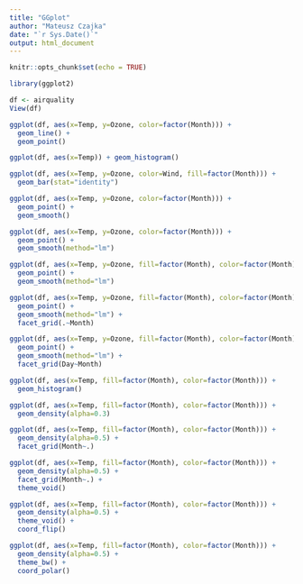 ```yaml
---
title: "GGplot"
author: "Mateusz Czajka"
date: "`r Sys.Date()`"
output: html_document
---
```


```r
knitr::opts_chunk$set(echo = TRUE)
```

```r
library(ggplot2)
```

```r
df <- airquality
View(df)
```

```r
ggplot(df, aes(x=Temp, y=Ozone, color=factor(Month))) + 
  geom_line() +
  geom_point()
```


```r
ggplot(df, aes(x=Temp)) + geom_histogram()
```

```r
ggplot(df, aes(x=Temp, y=Ozone, color=Wind, fill=factor(Month))) +
  geom_bar(stat="identity")
```
```r
ggplot(df, aes(x=Temp, y=Ozone, color=factor(Month))) +
  geom_point() +
  geom_smooth() 
```
```r
ggplot(df, aes(x=Temp, y=Ozone, color=factor(Month))) +
  geom_point() +
  geom_smooth(method="lm") 
```
```r
ggplot(df, aes(x=Temp, y=Ozone, fill=factor(Month), color=factor(Month))) +
  geom_point() +
  geom_smooth(method="lm") 
```
```r
ggplot(df, aes(x=Temp, y=Ozone, fill=factor(Month), color=factor(Month))) +
  geom_point() +
  geom_smooth(method="lm") +
  facet_grid(.~Month)
```
```r
ggplot(df, aes(x=Temp, y=Ozone, fill=factor(Month), color=factor(Month))) +
  geom_point() +
  geom_smooth(method="lm") +
  facet_grid(Day~Month)
```

```r
ggplot(df, aes(x=Temp, fill=factor(Month), color=factor(Month))) +
  geom_histogram()
```
```r
ggplot(df, aes(x=Temp, fill=factor(Month), color=factor(Month))) +
  geom_density(alpha=0.3)
```
```r
ggplot(df, aes(x=Temp, fill=factor(Month), color=factor(Month))) +
  geom_density(alpha=0.5) +
  facet_grid(Month~.)
```
```r
ggplot(df, aes(x=Temp, fill=factor(Month), color=factor(Month))) +
  geom_density(alpha=0.5) +
  facet_grid(Month~.) +
  theme_void()
```
```r
ggplot(df, aes(x=Temp, fill=factor(Month), color=factor(Month))) +
  geom_density(alpha=0.5) +
  theme_void() +
  coord_flip()
```
```r
ggplot(df, aes(x=Temp, fill=factor(Month), color=factor(Month))) +
  geom_density(alpha=0.5) +
  theme_bw() +
  coord_polar()
```


